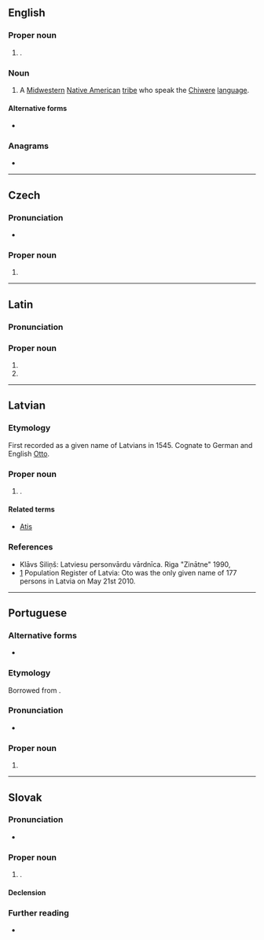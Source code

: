 {{also|oto|OTO|ōto|-oto|oto-|ōtō}}
==English==

===Proper noun===
{{en-proper noun}}

# {{place|en|city|s/Iowa}}.

===Noun===
{{en-plural noun}}

# A [[Midwestern]] [[Native American]] [[tribe]] who speak the [[Chiwere]] [[language]].

====Alternative forms====
* {{l|en|Otoe}}

===Anagrams===
* {{anagrams|en|a=oot|oot|too}}

----

==Czech==
{{wikipedia|lang=cs}}

===Pronunciation===
* {{cs-IPA}}

===Proper noun===
{{cs-proper noun|g=m}}

# {{given name|cs|male|eq=Otto}}

----

==Latin==

===Pronunciation===
{{la-IPA|Ōtō}}

===Proper noun===
{{la-proper noun-form|Ōtō|g=m}}

# {{inflection of|la|Ōtus||dat|s}}
# {{inflection of|la|Ōtus||abl|s}}

----

==Latvian==

===Etymology===
First recorded as a given name of Latvians in 1545. Cognate to German and English [[Otto]].

===Proper noun===
{{head|lv|proper noun|g=m}}

# {{given name|lv|male}}.

====Related terms====
* [[Atis]]

===References===
* Klāvs Siliņš: Latviesu personvārdu vārdnīca. Riga "Zinātne" 1990, {{ISBN|5-7966-0278-0}}
* [http://www.pmlp.gov.lv/lv/statistika/personvardu.html] Population Register of Latvia: Oto was the only given name of 177 persons in Latvia on May 21st 2010.

----

==Portuguese==

===Alternative forms===
* {{l|pt|Otto}}

===Etymology===
Borrowed from {{bor|pt|de|Otto}}.

===Pronunciation===
* {{a|Brazil}} {{IPA|pt|/ˈɔ.tu/}}

===Proper noun===
{{pt-proper noun|m}}

# {{given name|pt|male|from=German|eq=Otto}}

----

==Slovak==

===Pronunciation===
* {{IPA|sk|/ˈɔtɔ/}}

===Proper noun===
{{sk-proper noun|g=m|gen=Ota|pl=Otovia|decl=chlap}}

# {{given name|sk|male}}.

====Declension====
{{sk-decl-noun|Oto|Ota|Otovi|Ota|Otovi|Otom|Otovia|Otov|Otom|Otov|Otoch|Otami}}

===Further reading===
* {{R:SDK}}